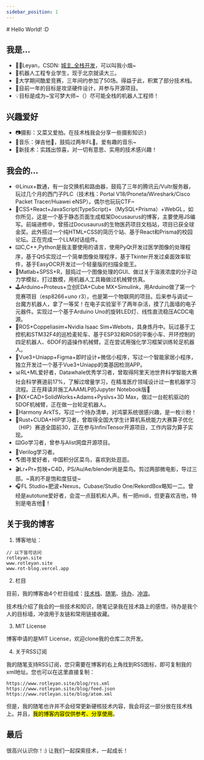```yaml
---
sidebar_position: 1
---
```


<WordCount>
# Hello World! :D

## 我是...

- 🙋‍♀️Leyan，CSDN: [城主_全栈开发](https://blog.csdn.net/hustle28214)，可以叫我小烟\~
- 🤖机器人工程专业学生，现于北京就读大三。
- 👾大学期间酷爱竞赛，三年间约参加了50场。得益于此，积累了部分技术栈。
- 📡目前一年的目标是攻坚硬件设计，并参与开源项目。
- 💡目标是成为~宝可梦大师~（）尽可能全栈的机器人工程师！


## 兴趣爱好

- 📷摄影：又菜又爱拍。在技术栈我会分享一些摄影知识:)
- 🎹音乐：弹吉他🎸，鼓捣过两年FL🥭。爱有趣的音乐\~
- 🚀新技术：实践出惊喜，对一切有意思、实用的技术感兴趣！


## 我会的...


- 🌐Linux+数通，有一台交换机和路由器，鼓捣了三年的腾讯云/Vultr服务器，玩过几个月的西门子PLC（技术栈：Portal V18/Proneta/Wireshark/Cisco Packet Tracer/Huawei eNSP）。偶尔也玩玩CTF~
- 👋CSS+React+JavaScript(TypeScript)+（MySQL+Prisma）+WebGL，如你所见，这是一个基于静态页面生成框架Docusaurus的博客，主要使用JS编写。前端进修中，曾搭过Docusaurus的生物医药项目文档站，项目已获全球金奖。此外搭过一个纯HTML+CSS的简历个站、基于React和Prisma的校园论坛。正在完成一个LLM对话组件。
- ⌨️C,C++,Python是我主要使用的语言，使用PyQt开发过医学图像的处理程序，基于Qt5实现过一个简单图像处理程序，基于Tkinter开发过桌面效率软件，基于EasyOCR开发过一个轻量版的扫描全能王。
- 🔢Matlab+SPSS+R，鼓捣过一个图像处理的GUI、做过关于溶液浓度的分子动力学模拟，打过数模，用机器人工具箱做过机械臂仿真。
- 🕹️Arduino+Proteus+立创EDA+Cube MX+Simulink，用Arduino做了第一个竞赛项目（esp8266+uno r3），也是第一个物联网的项目。后来参与调试一台魔方机器人，拿了一等奖！在电子实验室干了两年杂活，摸了几面墙的电子元器件。实现过一个基于Arduino Uno的旋转LED灯、线性直流稳压ACDC电源。
- 🤖ROS+Coppeliasim+Nvidia Isaac Sim+Webots，具身炼丹中。玩过基于工控机和STM32F4的巡检麦轮车、基于ESP32和ROS的平衡小车、开环控制的四足机器人、6DOF的遥操作机械臂。正在尝试用强化学习框架训练轮足机器人。
- 💬Vue3+Uniapp+Figma+即时设计+微信小程序，写过一个智能家居小程序，独立开发过一个基于Vue3+Uniapp的类基因检测APP。
- 📊RL+ML爱好者，Datawhale优秀学习者，曾取得阿里天池世界科学智能大赛社会科学赛道前17%，了解过增量学习，在精准医疗领域设计过一套机器学习流程。正在拜读并施工AAAMLP的Jupyter Notebook版🚧
- 🔩NX+CAD+SolidWorks+Adams+Pyslvs+3D Max，做过一台舵机驱动的5DOF机械臂，正在做一台轮足机器人。
- 📌Harmony ArkTS，写过一个待办清单，对鸿蒙系统很感兴趣，是一枚❀粉！
- 🦀Rust+CUDA+HIP学习者，曾取得全国大学生计算机系统能力大赛算子优化（HIP）赛道全国前30，正在参与InfiniTensor开源项目，工作内容为算子实现。
- ⌨️Go学习者，曾参与Alist网盘开源项目。
- 🔧Verilog学习者。
- 🌎️图寻爱好者，中国积分区菜鸟，喜欢到处逛逛。
- 🎬Lr+Pr+剪映+C4D，PS/Au/Ae/blender尚是菜鸟。剪过两部微电影，导过三部。~真的不是饱和度狂徒~
- 🎧FL Studio+肥波+Nexus，Cubase/Studio One/RekordBox略知一二。曾经是autotune爱好者，会混一点鼓机和人声。有一把midi，但更喜欢吉他，特别是电吉他🎸！




## 关于我的博客

1. 博客地址：

```
// 以下皆可访问
rotleyan.site
www.rotleyan.site
www.rot-blog.vercel.app
```
2. 栏目

目前，我的博客由4个栏目组成：[技术栈](/docs/category/control)、[随笔](/blog)、[待办](/todolist)、[冲浪](/link)。

技术栈介绍了我会的一些技术和知识，随笔记录我在技术路上的感悟，待办是我个人的目标墙，冲浪用于友链和常用链接收藏。

3. MIT License

博客申请的是MIT License，欢迎clone我的仓库二次开发。

4. 关于RSS订阅

我的随笔支持RSS订阅，您只需要在博客的右上角找到RSS图标，即可复制我的xml地址。您也可以在这里直接复制：

```
https://www.rotleyan.site/blog/rss.xml 
https://www.rotleyan.site/blog/feed.json
https://www.rotleyan.site/blog/atom.xml
```

但是，我的随笔也许并不会经常更新硬核技术内容，我会将这一部分放在技术栈上。并且，<mark>我的博客内容仅供参考、分享使用</mark>。



## 最后

很高兴认识你！:) 让我们一起探索技术，一起成长！

</WordCount>

<Comment />